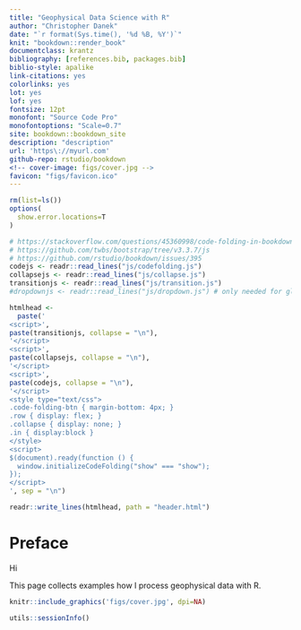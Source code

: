 ```yaml
--- 
title: "Geophysical Data Science with R"
author: "Christopher Danek"
date: "`r format(Sys.time(), '%d %B, %Y')`"
knit: "bookdown::render_book"
documentclass: krantz
bibliography: [references.bib, packages.bib]
biblio-style: apalike
link-citations: yes
colorlinks: yes
lot: yes
lof: yes
fontsize: 12pt
monofont: "Source Code Pro"
monofontoptions: "Scale=0.7"
site: bookdown::bookdown_site
description: "description"
url: 'https\://myurl.com'
github-repo: rstudio/bookdown
<!-- cover-image: figs/cover.jpg -->
favicon: "figs/favicon.ico"
---
```


<head>
  <link rel="icon" href="figs/favicon.ico" type="image/x-icon"> 
  <link rel="shortcut icon" href="figs/favicon.ico" type="image/x-icon"> 
</head>

<!-- set options here; see index.Rmd from bookdown package -->
```r
rm(list=ls())
options(
  show.error.locations=T
)
```

```r
# https://stackoverflow.com/questions/45360998/code-folding-in-bookdown
# https://github.com/twbs/bootstrap/tree/v3.3.7/js
# https://github.com/rstudio/bookdown/issues/395
codejs <- readr::read_lines("js/codefolding.js")
collapsejs <- readr::read_lines("js/collapse.js")
transitionjs <- readr::read_lines("js/transition.js")
#dropdownjs <- readr::read_lines("js/dropdown.js") # only needed for global button

htmlhead <- 
  paste('
<script>',
paste(transitionjs, collapse = "\n"),
'</script>
<script>',
paste(collapsejs, collapse = "\n"),
'</script>
<script>',
paste(codejs, collapse = "\n"),
'</script>
<style type="text/css">
.code-folding-btn { margin-bottom: 4px; }
.row { display: flex; }
.collapse { display: none; }
.in { display:block }
</style>
<script>
$(document).ready(function () {
  window.initializeCodeFolding("show" === "show");
});
</script>
', sep = "\n")

readr::write_lines(htmlhead, path = "header.html")
```

# Preface {-}

Hi  

This page collects examples how I process geophysical data with R.

```r
knitr::include_graphics('figs/cover.jpg', dpi=NA)
```

```r
utils::sessionInfo()
```

